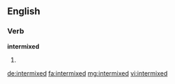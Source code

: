 ==English==

===Verb===
'''intermixed'''

# {{en-past of|intermix}}

[[de:intermixed]]
[[fa:intermixed]]
[[mg:intermixed]]
[[vi:intermixed]]